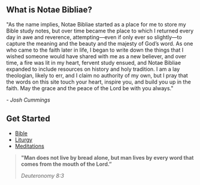 <Initial text="Notae Bibliae"/>

## What is Notae Bibliae?

"As the name implies, Notae Bibliae started as a place for me to store my Bible study notes, but over time became the place to which I returned every day in awe and reverence, attempting—even if only ever so slightly—to capture the meaning and the beauty and the majesty of God’s word. As one who came to the faith later in life, I began to write down the things that I wished someone would have shared with me as a new believer, and over time, a fire was lit in my heart, fervent study ensued, and Notae Bibliae expanded to include resources on history and holy tradition. I am a lay theologian, likely to err, and I claim no authority of my own, but I pray that the words on this site touch your heart, inspire you, and build you up in the faith. May the grace and the peace of the Lord be with you always."

*- Josh Cummings*

## Get Started

* [Bible](/bible)
* [Liturgy](/liturgy)
* [Meditations](/meditations)

> **"Man does not live by bread alone, but man lives by every word that comes from the mouth of the Lord.”**
>
> <cite>Deuteronomy 8:3</cite>
